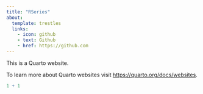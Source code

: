 ```yaml
---
title: "RSeries"
about: 
  template: trestles
  links: 
    - icon: github
    - text: Github
    - href: https://github.com
---
```


This is a Quarto website.

To learn more about Quarto websites visit <https://quarto.org/docs/websites>.

```r
1 + 1
```
